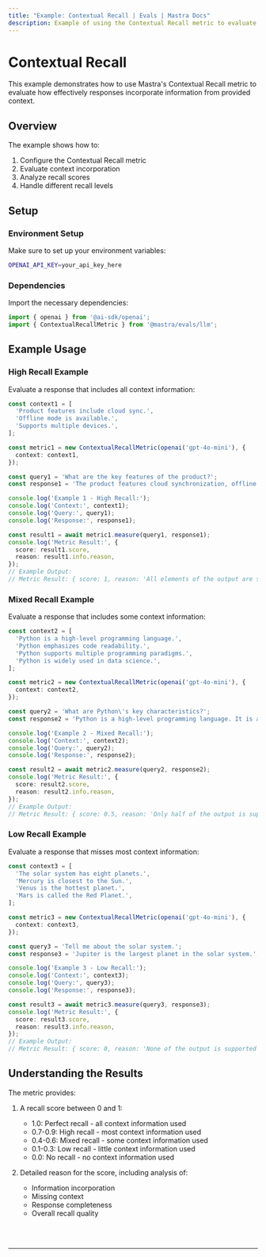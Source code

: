 ```yaml
---
title: "Example: Contextual Recall | Evals | Mastra Docs"
description: Example of using the Contextual Recall metric to evaluate how well responses incorporate context information.
---
```



# Contextual Recall

This example demonstrates how to use Mastra's Contextual Recall metric to evaluate how effectively responses incorporate information from provided context.

## Overview

The example shows how to:

1. Configure the Contextual Recall metric
2. Evaluate context incorporation
3. Analyze recall scores
4. Handle different recall levels

## Setup

### Environment Setup

Make sure to set up your environment variables:

```bash filename=".env"
OPENAI_API_KEY=your_api_key_here
```

### Dependencies

Import the necessary dependencies:

```typescript copy showLineNumbers filename="src/index.ts"
import { openai } from '@ai-sdk/openai';
import { ContextualRecallMetric } from '@mastra/evals/llm';
```

## Example Usage

### High Recall Example

Evaluate a response that includes all context information:

```typescript copy showLineNumbers{5} filename="src/index.ts"
const context1 = [
  'Product features include cloud sync.',
  'Offline mode is available.',
  'Supports multiple devices.',
];

const metric1 = new ContextualRecallMetric(openai('gpt-4o-mini'), {
  context: context1,
});

const query1 = 'What are the key features of the product?';
const response1 = 'The product features cloud synchronization, offline mode support, and the ability to work across multiple devices.';

console.log('Example 1 - High Recall:');
console.log('Context:', context1);
console.log('Query:', query1);
console.log('Response:', response1);

const result1 = await metric1.measure(query1, response1);
console.log('Metric Result:', {
  score: result1.score,
  reason: result1.info.reason,
});
// Example Output:
// Metric Result: { score: 1, reason: 'All elements of the output are supported by the context.' }
```

### Mixed Recall Example

Evaluate a response that includes some context information:

```typescript copy showLineNumbers{27} filename="src/index.ts"
const context2 = [
  'Python is a high-level programming language.',
  'Python emphasizes code readability.',
  'Python supports multiple programming paradigms.',
  'Python is widely used in data science.',
];

const metric2 = new ContextualRecallMetric(openai('gpt-4o-mini'), {
  context: context2,
});

const query2 = 'What are Python\'s key characteristics?';
const response2 = 'Python is a high-level programming language. It is also a type of snake.';

console.log('Example 2 - Mixed Recall:');
console.log('Context:', context2);
console.log('Query:', query2);
console.log('Response:', response2);

const result2 = await metric2.measure(query2, response2);
console.log('Metric Result:', {
  score: result2.score,
  reason: result2.info.reason,
});
// Example Output:
// Metric Result: { score: 0.5, reason: 'Only half of the output is supported by the context.' }
```

### Low Recall Example

Evaluate a response that misses most context information:

```typescript copy showLineNumbers{53} filename="src/index.ts"
const context3 = [
  'The solar system has eight planets.',
  'Mercury is closest to the Sun.',
  'Venus is the hottest planet.',
  'Mars is called the Red Planet.',
];

const metric3 = new ContextualRecallMetric(openai('gpt-4o-mini'), {
  context: context3,
});

const query3 = 'Tell me about the solar system.';
const response3 = 'Jupiter is the largest planet in the solar system.';

console.log('Example 3 - Low Recall:');
console.log('Context:', context3);
console.log('Query:', query3);
console.log('Response:', response3);

const result3 = await metric3.measure(query3, response3);
console.log('Metric Result:', {
  score: result3.score,
  reason: result3.info.reason,
});
// Example Output:
// Metric Result: { score: 0, reason: 'None of the output is supported by the context.' }
```

## Understanding the Results

The metric provides:

1. A recall score between 0 and 1:
   - 1.0: Perfect recall - all context information used
   - 0.7-0.9: High recall - most context information used
   - 0.4-0.6: Mixed recall - some context information used
   - 0.1-0.3: Low recall - little context information used
   - 0.0: No recall - no context information used

2. Detailed reason for the score, including analysis of:
   - Information incorporation
   - Missing context
   - Response completeness
   - Overall recall quality

<br />
<br />
<hr className="dark:border-[#404040] border-gray-300" />
<br />
<br />
<GithubLink
  link={
    "https://github.com/mastra-ai/mastra/blob/main/examples/basics/evals/contextual-recall"
  }
/>
